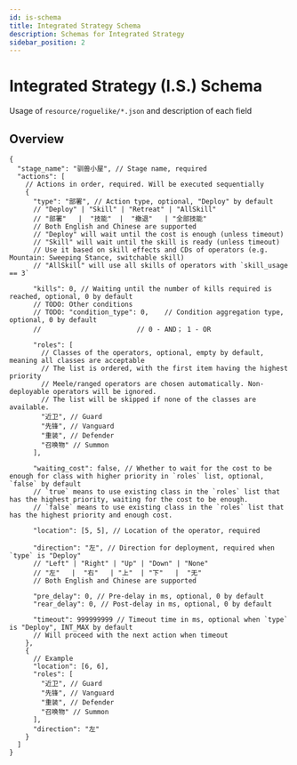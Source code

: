 ```yaml
---
id: is-schema
title: Integrated Strategy Schema
description: Schemas for Integrated Strategy
sidebar_position: 2
---
```


# Integrated Strategy (I.S.) Schema

Usage of `resource/roguelike/*.json` and description of each field

## Overview

```jsonc
{
  "stage_name": "驯兽小屋", // Stage name, required
  "actions": [
    // Actions in order, required. Will be executed sequentially
    {
      "type": "部署", // Action type, optional, "Deploy" by default
      // "Deploy" | "Skill" | "Retreat" | "AllSkill"
      // "部署"   |  "技能"  |  "撤退"   | "全部技能"
      // Both English and Chinese are supported
      // "Deploy" will wait until the cost is enough (unless timeout)
      // "Skill" will wait until the skill is ready (unless timeout)
      // Use it based on skill effects and CDs of operators (e.g. Mountain: Sweeping Stance, switchable skill)
      // "AllSkill" will use all skills of operators with `skill_usage == 3`

      "kills": 0, // Waiting until the number of kills required is reached, optional, 0 by default
      // TODO: Other conditions
      // TODO: "condition_type": 0,    // Condition aggregation type, optional, 0 by default
      //                        // 0 - AND； 1 - OR

      "roles": [
        // Classes of the operators, optional, empty by default, meaning all classes are acceptable
        // The list is ordered, with the first item having the highest priority
        // Meele/ranged operators are chosen automatically. Non-deployable operators will be ignored.
        // The list will be skipped if none of the classes are available.
        "近卫", // Guard
        "先锋", // Vanguard
        "重装", // Defender
        "召唤物" // Summon
      ],

      "waiting_cost": false, // Whether to wait for the cost to be enough for class with higher priority in `roles` list, optional, `false` by default
      // `true` means to use existing class in the `roles` list that has the highest priority, waiting for the cost to be enough.
      // `false` means to use existing class in the `roles` list that has the highest priority and enough cost.

      "location": [5, 5], // Location of the operator, required

      "direction": "左", // Direction for deployment, required when `type` is "Deploy"
      // "Left" | "Right" | "Up" | "Down" | "None"
      // "左"   |  "右"   | "上"  | "下"   |  "无"
      // Both English and Chinese are supported

      "pre_delay": 0, // Pre-delay in ms, optional, 0 by default
      "rear_delay": 0, // Post-delay in ms, optional, 0 by default

      "timeout": 999999999 // Timeout time in ms, optional when `type` is "Deploy", INT_MAX by default
      // Will proceed with the next action when timeout
    },
    {
      // Example
      "location": [6, 6],
      "roles": [
        "近卫", // Guard
        "先锋", // Vanguard
        "重装", // Defender
        "召唤物" // Summon
      ],
      "direction": "左"
    }
  ]
}
```
